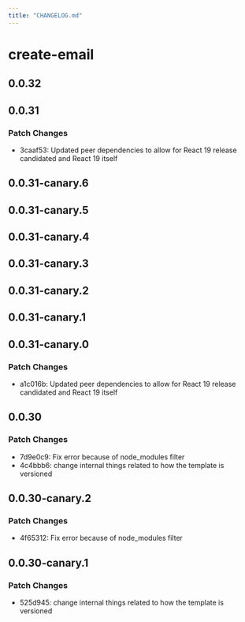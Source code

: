 ```yaml
---
title: "CHANGELOG.md"
---
```


# create-email

## 0.0.32

## 0.0.31

### Patch Changes

- 3caaf53: Updated peer dependencies to allow for React 19 release candidated and React 19 itself

## 0.0.31-canary.6

## 0.0.31-canary.5

## 0.0.31-canary.4

## 0.0.31-canary.3

## 0.0.31-canary.2

## 0.0.31-canary.1

## 0.0.31-canary.0

### Patch Changes

- a1c016b: Updated peer dependencies to allow for React 19 release candidated and React 19 itself

## 0.0.30

### Patch Changes

- 7d9e0c9: Fix error because of node_modules filter
- 4c4bbb6: change internal things related to how the template is versioned

## 0.0.30-canary.2

### Patch Changes

- 4f65312: Fix error because of node_modules filter

## 0.0.30-canary.1

### Patch Changes

- 525d945: change internal things related to how the template is versioned
